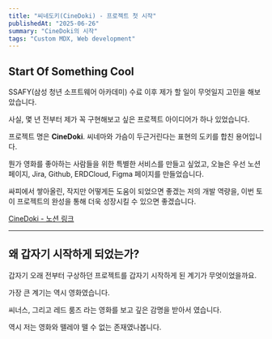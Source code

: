 ```yaml
---
title: "씨네도키(CineDoki) - 프로젝트 첫 시작"
publishedAt: "2025-06-26"
summary: "CineDoki의 시작"
tags: "Custom MDX, Web development"
---
```


## Start Of Something Cool

SSAFY(삼성 청년 소프트웨어 아카데미) 수료 이후 제가 할 일이 무엇일지 고민을 해보았습니다.

사실, 몇 년 전부터 제가 꼭 구현해보고 싶은 프로젝트 아이디어가 하나 있었습니다.

프로젝트 명은 **CineDoki**.
씨네마와 가슴이 두근거린다는 표현의 도키를 합친 용어입니다.

뭔가 영화를 좋아하는 사람들을 위한 특별한 서비스를 만들고 싶었고,
오늘은 우선 노션 페이지, Jira, Github, ERDCloud, Figma 페이지를 만들었습니다.

싸피에서 쌓아올린, 작지만 어떻게든 도움이 되었으면 좋겠는 저의 개발 역량을,
이번 토이 프로젝트의 완성을 통해 더욱 성장시킬 수 있으면 좋겠습니다.

[CineDoki - 노션 링크](https://reinvented-perfume-2f5.notion.site/CineDoki-A-Movie-Related-Service-For-Everyone-21e32d73ef7080ce9308e2c5776c645f?pvs=73)

---

## 왜 갑자기 시작하게 되었는가?

갑자기 오래 전부터 구상하던 프로젝트를 갑자기 시작하게 된 계기가 무엇이었을까요.

가장 큰 계기는 역시 영화였습니다.

씨너스, 그리고 레드 룸즈 라는 영화를 보고 깊은 감명을 받아서 였습니다.

역시 저는 영화와 뗄레야 뗄 수 없는 존재였나봅니다.